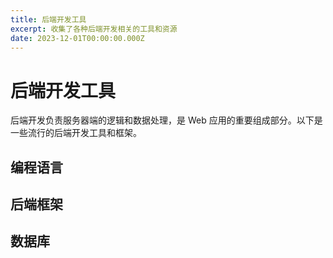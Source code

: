 ```yaml
---
title: 后端开发工具
excerpt: 收集了各种后端开发相关的工具和资源
date: 2023-12-01T00:00:00.000Z
---
```


# 后端开发工具

后端开发负责服务器端的逻辑和数据处理，是 Web 应用的重要组成部分。以下是一些流行的后端开发工具和框架。

## 编程语言

<ResourceGrid>
  <ResourceCard
    title="Node.js"
    description="基于 Chrome V8 引擎的 JavaScript 运行环境"
    url="https://nodejs.org"
    icon="🟢"
    featured
  />
  <ResourceCard
    title="Python"
    description="简单易学且功能强大的编程语言"
    url="https://www.python.org"
    icon="🐍"
    featured
  />
  <ResourceCard
    title="Go"
    description="Google 开发的开源编程语言"
    url="https://golang.org"
    icon="🐹"
  />
</ResourceGrid>

## 后端框架

<ResourceGrid>
  <ResourceCard
    title="Express"
    description="Node.js 的 Web 应用框架"
    url="https://expressjs.com"
    icon="🚂"
  />
  <ResourceCard
    title="Django"
    description="Python 的高级 Web 框架"
    url="https://www.djangoproject.com"
    icon="🎸"
  />
  <ResourceCard
    title="Spring Boot"
    description="简化 Spring 应用开发的框架"
    url="https://spring.io/projects/spring-boot"
    icon="🍃"
  />
</ResourceGrid>

## 数据库

<ResourceGrid>
  <ResourceCard
    title="MongoDB"
    description="面向文档的 NoSQL 数据库"
    url="https://www.mongodb.com"
    icon="🍃"
  />
  <ResourceCard
    title="PostgreSQL"
    description="强大的开源关系型数据库"
    url="https://www.postgresql.org"
    icon="🐘"
  />
  <ResourceCard
    title="Redis"
    description="内存数据结构存储，用作数据库、缓存和消息代理"
    url="https://redis.io"
    icon="🔴"
  />
</ResourceGrid>
